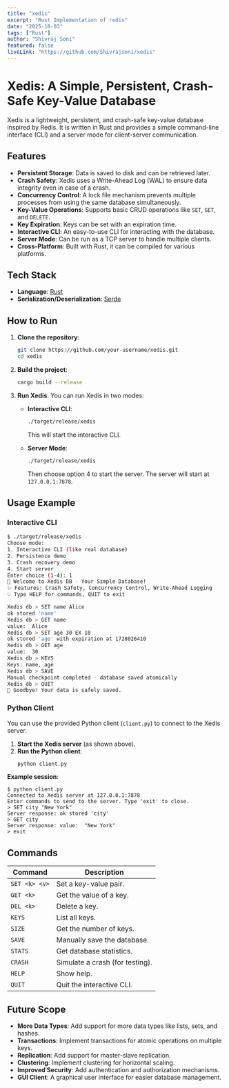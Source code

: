 ```yaml
---
title: "xedis"
excerpt: "Rust Implementation of redis"
date: "2025-10-03"
tags: ["Rust"]
author: "Shivraj Soni"
featured: false
liveLink: "https://github.com/Shivrajsoni/xedis"
---
```


# Xedis: A Simple, Persistent, Crash-Safe Key-Value Database

Xedis is a lightweight, persistent, and crash-safe key-value database inspired by Redis. It is written in Rust and provides a simple command-line interface (CLI) and a server mode for client-server communication.

## Features

*   **Persistent Storage**: Data is saved to disk and can be retrieved later.
*   **Crash Safety**: Xedis uses a Write-Ahead Log (WAL) to ensure data integrity even in case of a crash.
*   **Concurrency Control**: A lock file mechanism prevents multiple processes from using the same database simultaneously.
*   **Key-Value Operations**: Supports basic CRUD operations like `SET`, `GET`, and `DELETE`.
*   **Key Expiration**: Keys can be set with an expiration time.
*   **Interactive CLI**: An easy-to-use CLI for interacting with the database.
*   **Server Mode**: Can be run as a TCP server to handle multiple clients.
*   **Cross-Platform**: Built with Rust, it can be compiled for various platforms.

## Tech Stack

*   **Language**: [Rust](https://www.rust-lang.org/)
*   **Serialization/Deserialization**: [Serde](https://serde.rs/)

## How to Run

1.  **Clone the repository**:
    ```bash
    git clone https://github.com/your-username/xedis.git
    cd xedis
    ```

2.  **Build the project**:
    ```bash
    cargo build --release
    ```

3.  **Run Xedis**:
    You can run Xedis in two modes:

    *   **Interactive CLI**:
        ```bash
        ./target/release/xedis
        ```
        This will start the interactive CLI.

    *   **Server Mode**:
        ```bash
        ./target/release/xedis
        ```
        Then choose option 4 to start the server. The server will start at `127.0.0.1:7878`.

## Usage Example

### Interactive CLI

```bash
$ ./target/release/xedis
Choose mode:
1. Interactive CLI (like real database)
2. Persistence demo
3. Crash recovery demo
4. Start server
Enter choice (1-4): 1
🚀 Welcome to Xedis DB - Your Simple Database!
✨ Features: Crash Safety, Concurrency Control, Write-Ahead Logging
💡 Type HELP for commands, QUIT to exit

Xedis db > SET name Alice
ok stored 'name'
Xedis db > GET name
value:  Alice
Xedis db > SET age 30 EX 10
ok stored 'age' with expiration at 1728026410
Xedis db > GET age
value:  30
Xedis db > KEYS
Keys: name, age
Xedis db > SAVE
Manual checkpoint completed - database saved atomically
Xedis db > QUIT
👋 Goodbye! Your data is safely saved.
```

### Python Client

You can use the provided Python client (`client.py`) to connect to the Xedis server.

1.  **Start the Xedis server** (as shown above).
2.  **Run the Python client**:
    ```bash
    python client.py
    ```

**Example session**:
```
$ python client.py
Connected to Xedis server at 127.0.0.1:7878
Enter commands to send to the server. Type 'exit' to close.
> SET city "New York"
Server response: ok stored 'city'
> GET city
Server response: value:  "New York"
> exit
```

## Commands

| Command      | Description                                               |
|--------------|-----------------------------------------------------------|
| `SET <k> <v>`| Set a key-value pair.                                     |
| `GET <k>`    | Get the value of a key.                                   |
| `DEL <k>`    | Delete a key.                                             |
| `KEYS`       | List all keys.                                            |
| `SIZE`       | Get the number of keys.                                   |
| `SAVE`       | Manually save the database.                               |
| `STATS`      | Get database statistics.                                  |
| `CRASH`      | Simulate a crash (for testing).                           |
| `HELP`       | Show help.                                                |
| `QUIT`       | Quit the interactive CLI.                                 |

## Future Scope

*   **More Data Types**: Add support for more data types like lists, sets, and hashes.
*   **Transactions**: Implement transactions for atomic operations on multiple keys.
*   **Replication**: Add support for master-slave replication.
*   **Clustering**: Implement clustering for horizontal scaling.
*   **Improved Security**: Add authentication and authorization mechanisms.
*   **GUI Client**: A graphical user interface for easier database management.

